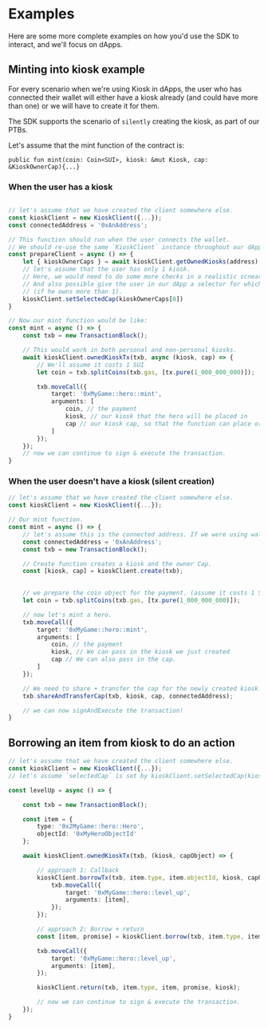 # Examples

Here are some more complete examples on how you'd use the SDK to interact, and we'll focus on dApps.

## Minting into kiosk example

For every scenario when we're using Kiosk in dApps, the user who has connected their wallet will
either have a kiosk already (and could have more than one) or we will have to create it for them.

The SDK supports the scenario of `silently` creating the kiosk, as part of our PTBs.

Let's assume that the mint function of the contract is:

`public fun mint(coin: Coin<SUI>, kiosk: &mut Kiosk, cap: &KioskOwnerCap){...}`

### When the user has a kiosk

```typescript

// let's assume that we have created the client somewhere else.
const kioskClient = new KioskClient({...});
const connectedAddress = '0xAnAddress';

// This function should run when the user connects the wallet.
// We should re-use the same `KioskClient` instance throughout our dApp.
const prepareClient = async () => {
    let { kioskOwnerCaps } = await kioskClient.getOwnedKiosks(address);
    // let's assume that the user has only 1 kiosk.
    // Here, we would need to do some more checks in a realistic scneario.
    // And also possible give the user in our dApp a selector for which kiosk he wants to interact with
    // (if he owns more than 1).
    kioskClient.setSelectedCap(kioskOwnerCaps[0])
}

// Now our mint function would be like:
const mint = async () => {
    const txb = new TransactionBlock();

    // This would work in both personal and non-personal kiosks.
    await kioskClient.ownedKioskTx(txb, async (kiosk, cap) => {
        // We'll assume it costs 1 SUI
        let coin = txb.splitCoins(txb.gas, [tx.pure(1_000_000_000)]);

        txb.moveCall({
            target: '0xMyGame::hero::mint',
            arguments: [
                coin, // the payment
                kiosk, // our kiosk that the hero will be placed in
                cap // our kiosk cap, so that the function can place or lock it.
            ]
        });
    });
    // now we can continue to sign & execute the transaction.
}
```

### When the user doesn't have a kiosk (silent creation)

```typescript
// let's assume that we have created the client somewhere else.
const kioskClient = new KioskClient({...});

// Our mint function.
const mint = async () => {
    // let's assume this is the connected address. If we were using wallet-kit, that would be `currentAccount?.address`.
    const connectedAddress = '0xAnAddress';
    const txb = new TransactionBlock();

    // Create function creates a kiosk and the owner Cap.
    const [kiosk, cap] = kioskClient.create(txb);

  
    // we prepare the coin object for the payment. (assume it costs 1 SUI to mint a hero)
    let coin = txb.splitCoins(txb.gas, [tx.pure(1_000_000_000)]);

    // now let's mint a hero.
    txb.moveCall({
        target: '0xMyGame::hero::mint',
        arguments: [
            coin, // the payment
            kiosk, // We can pass in the kiosk we just created
            cap // We can also pass in the cap.
        ]
    });

    // We need to share + transfer the cap for the newly created kiosk.
    txb.shareAndTransferCap(txb, kiosk, cap, connectedAddress);

    // we can now signAndExecute the transaction!
}
```

## Borrowing an item from kiosk to do an action

```typescript
// let's assume that we have created the client somewhere else.
const kioskClient = new KioskClient({...});
// let's assume `selectedCap` is set by kioskClient.setSelectedCap(kioskOwnerCaps), similar to first example.

const levelUp = async () => {

    const txb = new TransactionBlock();

    const item = {
        type: '0x2MyGame::hero::Hero',
        objectId: '0xMyHeroObjectId'
    };

    await kioskClient.ownedKioskTx(txb, (kiosk, capObject) => {

        // approach 1: Callback
        kioskClient.borrowTx(txb, item.type, item.objectId, kiosk, capObject, (item) => {
            txb.moveCall({
                target: '0xMyGame::hero::level_up',
                arguments: [item],
            });
        });

        // approach 2: Borrow + return
        const [item, promise] = kioskClient.borrow(txb, item.type, item.objectId, kiosk, capObject);

        txb.moveCall({
            target: '0xMyGame::hero::level_up',
            arguments: [item],
        });

        kioskClient.return(txb, item.type, item, promise, kiosk);

        // now we can continue to sign & execute the transaction.
    });
}
```
